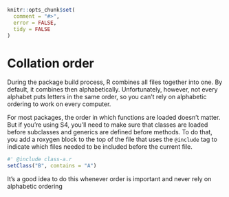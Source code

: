 <!--
%\VignetteEngine{knitr}
%\VignetteIndexEntry{Controlling collation order}
-->

```r
knitr::opts_chunk$set(
  comment = "#>",
  error = FALSE,
  tidy = FALSE
)
```

# Collation order

During the package build process, R combines all files together into one. By default, it combines then alphabetically. Unfortunately, however, not every alphabet puts letters in the same order, so you can't rely on alphabetic ordering to work on every computer.

For most packages, the order in which functions are loaded doesn't matter. But if you're using S4, you'll need to make sure that classes are loaded before subclasses and generics are defined before methods. To do that, you add a roxygen block to the top of the file that uses the `@include` tag to indicate which files needed to be included before the current file.

```r
#' @include class-a.r
setClass("B", contains = "A")
```

It's a good idea to do this whenever order is important and never rely on alphabetic ordering
